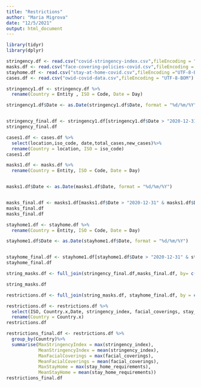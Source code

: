 ```yaml
---
title: "Restrictions"
author: "Maria Migrova"
date: "12/5/2021"
output: html_document
---
```


```r
library(tidyr)
library(dplyr)

```

```r
stringency.df <- read.csv("covid-stringency-index.csv",fileEncoding = "UTF-8-BOM")
masks.df <- read.csv("face-covering-policies-covid.csv",fileEncoding = "UTF-8-BOM")
stayhome.df <- read.csv("stay-at-home-covid.csv",fileEncoding ="UTF-8-BOM")
cases.df <- read.csv("owid-covid-data.csv",fileEncoding = "UTF-8-BOM")

```

```r
stringency1.df <- stringency.df %>%
  rename(Country = Entity , ISO = Code, Date = Day)

stringency1.df$Date <- as.Date(stringency1.df$Date, format = "%d/%m/%Y")


stringency_final.df <- stringency1.df[stringency1.df$Date > "2020-12-31" & stringency1.df$Date < "2021-11-24",]
stringency_final.df


```

```r
cases1.df <- cases.df %>%
  select(location,iso_code, date,total_cases,new_cases)%>%
  rename(Country = location, ISO = iso_code)
cases1.df
```


```r
masks1.df <- masks.df %>%
  rename(Country = Entity, ISO = Code, Date = Day)


masks1.df$Date <- as.Date(masks1.df$Date, format = "%d/%m/%Y")


masks_final.df <- masks1.df[masks1.df$Date > "2020-12-31" & masks1.df$Date < "2021-11-24",]
masks_final.df
masks_final.df

```

```r
stayhome1.df <- stayhome.df %>%
  rename(Country = Entity, ISO = Code, Date = Day)

stayhome1.df$Date <- as.Date(stayhome1.df$Date, format = "%d/%m/%Y")


stayhome_final.df <- stayhome1.df[stayhome1.df$Date > "2020-12-31" & stayhome1.df$Date < "2021-11-24",]
stayhome_final.df

```

```r
string_masks.df <- full_join(stringency_final.df,masks_final.df, by= c("ISO","Date"))

```

```r
string_masks.df

```

```r
restrictions.df <- full_join(string_masks.df, stayhome_final.df, by = c("ISO","Date"))

```

```r
restrictions.df <- restrictions.df %>%
  select(ISO, Country.x,Date, stringency_index, facial_coverings, stay_home_requirements)%>%
  rename(Country = Country.x)
restrictions.df

```
```r
restrictions_final.df <- restrictions.df %>%
  group_by(Country)%>%
  summarise(MaxStringencyIndex = max(stringency_index),
            MeanStringencyIndex = mean(stringency_index),
            MaxFacialCoverings = max(facial_coverings),
            MeanFacialCoverings = mean(facial_coverings),
            MaxStayHome = max(stay_home_requirements),
            MeanStayHome = mean(stay_home_requirements))
restrictions_final.df
```

